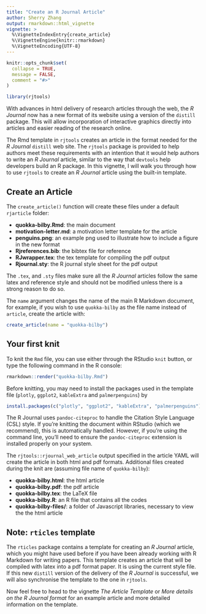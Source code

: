 ```yaml
---
title: "Create an R Journal Article"
author: Sherry Zhang
output: rmarkdown::html_vignette
vignette: >
  %\VignetteIndexEntry{create_article}
  %\VignetteEngine{knitr::rmarkdown}
  %\VignetteEncoding{UTF-8}
---
```


```r
knitr::opts_chunk$set(
  collapse = TRUE,
  message = FALSE,
  comment = "#>"
)
```

```r
library(rjtools)
```

With advances in html delivery of research articles through the web, the *R Journal* now has a new format of its website using a version of the `distill` package. This will allow incorporation of interactive graphics directly into articles and easier reading of the research online. 

The Rmd template in `rjtools` creates an article in the format needed for the *R Journal* `distill` web site. The `rjtools` package is provided to help authors meet these requirements with an intention that it would help authors to write an *R Journal* article, similar to the way that `devtools` help developers build an R package. In this vignette, I will walk you through how to use `rjtools` to create an *R Journal* article using the built-in template. 

## Create an Article

The `create_article()` function will create these files under a default `rjarticle` folder: 

  - **quokka-bilby.Rmd**: the main document
  - **motivation-letter.md**: a motivation letter template for the article
  - **penguins.png**: an example png used to illustrate how to include a figure in the new format
  - **Rjreferences.bib**: the bibtex file for reference
  - **RJwrapper.tex**: the tex template for compiling the pdf output
  - **Rjournal.sty**: the R journal style sheet for the pdf output

The `.tex`, and `.sty` files make sure all the *R Journal* articles follow the same latex and reference style and should not be modified unless there is a strong reason to do so.

The `name` argument changes the name of the main R Markdown document, for example, if you wish to use `quokka-bilby` as the file name instead of `article`, create the article with: 

```r
create_article(name = "quokka-bilby")
```

## Your first knit

To knit the `Rmd` file, you can use either through the RStudio `knit` button, or type the following command in the R console:  

```r
rmarkdown::render("quokka-bilby.Rmd")
```
  
Before knitting, you may need to install the packages used in the template file (`plotly`, `ggplot2`, `kableExtra` and `palmerpenguins`) by 
  
```r
install.packages(c("plotly", "ggplot2", "kableExtra", "palmerpenguins"))
```

The R Journal uses `pandoc-citeproc` to handle the Citation Style Language (CSL) style. 
If you're knitting the document within RStudio (which we recommend), this is automatically handled. However, if you're using the command line, you'll need to ensure the `pandoc-citeproc` extension is installed properly on your system.

The `rjtools::rjournal_web_article` output specified in the article YAML will create the article in both html and pdf formats. Additional files created during the knit are (assuming file name of `quokka-bilby`):

  - **quokka-bilby.html**: the html article 
  - **quokka-bilby.pdf**: the pdf article 
  - **quokka-bilby.tex**: the LaTeX file 
  - **quokka-bilby.R**: an R file that contains all the codes
  - **quokka-bilby-files/**: a folder of Javascript libraries, necessary to view the the html article
  
## Note: `rticles` template

The `rticles` package contains a template for creating an *R Journal* article, which you might have used before if you have been already working with R Markdown for writing papers. This template creates an article that will be compiled with latex into a pdf format paper. It is using the current style file. If this new `distill` version of the delivery of the *R Journal* is successful, we will also synchronise the template to the one in `rjtools`. 

Now feel free to head to the vignette *The Article Template* or *More details on the R Journal format* for an example article and more detailed information on the template. 
